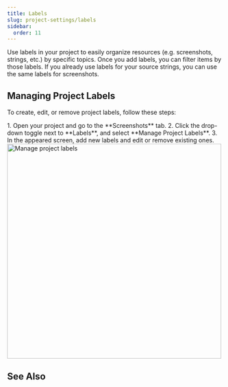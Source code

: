 ```yaml
---
title: Labels
slug: project-settings/labels
sidebar:
  order: 11
---
```



Use labels in your project to easily organize resources (e.g. screenshots, strings, etc.) by specific topics. Once you add labels, you can filter items by those labels. If you already use labels for your source strings, you can use the same labels for screenshots.

## Managing Project Labels

To create, edit, or remove project labels, follow these steps:

<Steps>
  1. Open your project and go to the **Screenshots** tab.
  2. Click the drop-down toggle next to **Labels**, and select **Manage Project Labels**.
  3. In the appeared screen, add new labels and edit or remove existing ones.
</Steps>

<Image src={projectLabels} alt="Manage project labels" width="500" />

## See Also

<CardGrid>
  <LinkCard
    title="Adding Labels to Strings"
    href="/string-management/#labels"
  />
  <LinkCard
    title="Adding Labels to Screenshots"
    href="/screenshots#labels"
  />
</CardGrid>
